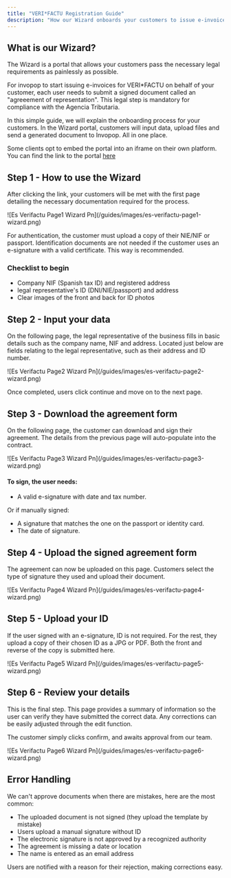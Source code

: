 ```yaml
---
title: "VERI*FACTU Registration Guide"
description: "How our Wizard onboards your customers to issue e-invoices in Spain. A step by step guide."
---
```






## What is our Wizard?

The Wizard is a portal that allows your customers pass the necessary legal requirements as painlessly as possible.

For invopop to start issuing e-invoices for VERI\*FACTU on behalf of your customer, each user needs to submit a signed document called an "agreeement of representation". This legal step is mandatory for compliance with the Agencia Tributaria.

In this simple guide, we will explain the onboarding process for your customers. In the Wizard portal, customers will input data, upload files and send a generated document to Invopop. All in one place.

Some clients opt to embed the portal into an iframe on their own platform. You can find the link to the portal [here](https://verifactu.invopop.com/reg/KI2tOR1HN3T/start)





## Step 1 - How to use the Wizard

After clicking the link, your customers will be met with the first page detailing the necessary documentation required for the process.

<Frame caption="Page 1 of the VERI*FACTU supplier registration wizard">
  ![Es Verifactu Page1 Wizard Pn](/guides/images/es-verifactu-page1-wizard.png)
</Frame>

For authentication, the customer must upload a copy of their NIE/NIF or passport. Identification documents are not needed if the customer uses an e-signature with a valid certificate. This way is recommended.





### Checklist to begin

- Company NIF (Spanish tax ID) and registered address
- legal representative's ID (DNI/NIE/passport) and address
- Clear images of the front and back for ID photos





## Step 2 - Input your data

On the following page, the legal representative of the business fills in basic details such as the company name, NIF and address. Located just below are fields relating to the legal representative, such as their address and ID number.

<Frame caption="Page 2 of the VERI*FACTU supplier registration wizard">
  ![Es Verifactu Page2 Wizard Pn](/guides/images/es-verifactu-page2-wizard.png)
</Frame>

Once completed, users click continue and move on to the next page.





## Step 3 - Download the agreement form

On the following page, the customer can download and sign their agreement. The details from the previous page will auto-populate into the contract.

<Frame caption="Page 3 of the VERI*FACTU supplier registration wizard">
  ![Es Verifactu Page3 Wizard Pn](/guides/images/es-verifactu-page3-wizard.png)
</Frame>

#### To sign, the user needs:

- A valid e-signature with date and tax number.  

Or if manually signed:

- A signature that matches the one on the passport or identity card.
- The date of signature.  





## Step 4 - Upload the signed agreement form

The agreement can now be uploaded on this page. Customers select the type of signature they used and upload their document.

<Frame caption="Page 4 of the VERI*FACTU supplier registration wizard">
  ![Es Verifactu Page4 Wizard Pn](/guides/images/es-verifactu-page4-wizard.png)
</Frame>





## Step 5 - Upload your ID

If the user signed with an e-signature, ID is not required. For the rest, they upload a copy of their chosen ID as a JPG or PDF. Both the front and reverse of the copy is submitted here.

<Frame caption="Page 5 of the VERI*FACTU supplier registration wizard">
  ![Es Verifactu Page5 Wizard Pn](/guides/images/es-verifactu-page5-wizard.png)
</Frame>





## Step 6 - Review your details

This is the final step. This page provides a summary of information so the user can verify they have submitted the correct data. Any corrections can be easily adjusted through the edit function.

The customer simply clicks confirm, and awaits approval from our team.

<Frame caption="Page 6 of the VERI*FACTU supplier registration wizard">
  ![Es Verifactu Page6 Wizard Pn](/guides/images/es-verifactu-page6-wizard.png)
</Frame>




## Error Handling

We can't approve documents when there are mistakes, here are the most common:

- The uploaded document is not signed (they upload the template by mistake)
- Users upload a manual signature without ID
- The electronic signature is not approved by a recognized authority
- The agreement is missing a date or location
- The name is entered as an email address

Users are notified with a reason for their rejection, making corrections easy.